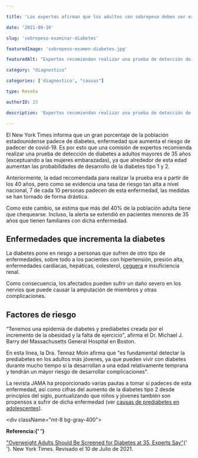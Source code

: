 ```yaml
---

title: 'Los expertos afirman que los adultos con sobrepeso deben ser examinados por diabetes a partir de los 35 años'

date: '2021-09-10'

slug: 'sobrepeso-examinar-diabetes'

featuredImage: 'sobrepeso-examen-diabetes.jpg'

featuredAlt: "Expertos recomiendan realizar una prueba de detección de diabetes a adultos mayores de 35 años"

category: "diagnostico"

categories: ['diagnostico', "causas"]

type: Reseña

authorID: 23

description: 'Expertos recomiendan realizar una prueba de detección de diabetes a adultos mayores de 35 años (exceptuando a las mujeres embarazadas), ya que alrededor de esta edad aumentan las probabilidades de desarrollo de la diabetes tipo 1 y 2'

---
```





El New York Times informa que un gran porcentaje de la población estadounidense padece de diabetes, enfermedad que aumenta el riesgo de padecer de covid-19. Es por esto que una comisión de expertos recomienda realizar una prueba de detección de diabetes a adultos mayores de 35 años (exceptuando a las mujeres embarazadas), ya que alrededor de esta edad aumentan las probabilidades de desarrollo de la diabetes tipo 1 y 2.

Anteriormente, la edad recomendada para realizar la prueba era a partir de los 40 años, pero como se evidencia una tasa de riesgo tan alta a nivel nacional, 7 de cada 10 personas padecen de esta enfermedad, las medidas se han tornado de forma drástica.

Como este cambio, se estima que más del 40% de la población adulta tiene que chequearse. Incluso, la alerta se extendió en pacientes menores de 35 años que tienen familiares con dicha enfermedad.

## Enfermedades que incrementa la diabetes

La diabetes pone en riesgo a personas que sufren de otro tipo de enfermedades, sobre todo a los pacientes con hipertensión, presión alta, enfermedades cardíacas, hepáticas, colesterol, [ceguera](/como-vencer-la-ceguera-causada-por-la-retinopatia-diabetica) e insuficiencia renal.

Como consecuencia, los afectados pueden sufrir un daño severo en los nervios que puede causar la amputación de miembros y otras complicaciones.

## Factores de riesgo 

“Tenemos una epidemia de diabetes y prediabetes creada por el incremento de la obesidad y la falta de ejercicio", afirma el Dr. Michael J. Barry del Massachusetts General Hospital en Boston.

En esta línea, la Dra. Tennaz Moin afirma que "es fundamental detectar la prediabetes en los adultos más jóvenes, ya que pueden vivir con diabetes durante mucho tiempo si la desarrollan a una edad relativamente temprana y tendrán un mayor riesgo de desarrollar complicaciones".

La revista JAMA ha proporcionado varias pautas a tomar si padeces de esta enfermedad, así como cifras del aumento de la diabetes tipo 2 desde principios del siglo, puntualizando que niños y jóvenes también son propensos a sufrir de dicha enfermedad (ver [causas de prediabetes en adolescentes](/causas-prediabetes-adolescentes)).

<div className="mt-8 bg-gray-400">

<b>Referencia:{' '}</b>

 <a href="https://www.nytimes.com/2021/08/24/health/diabetes-weight-screening.html" rel="nofollow" target="_blank">"Overweight Adults Should Be Screened for Diabetes at 35, Experts Say"</a>{' '}. New York Times. Revisado el 10 de Julio de 2021.	



  </div>